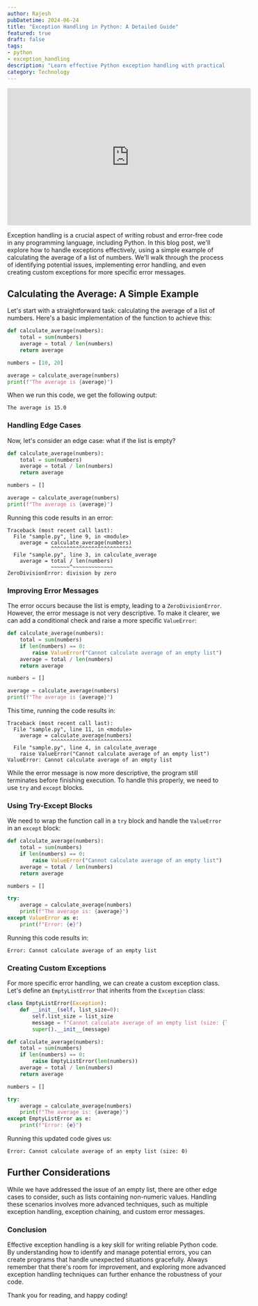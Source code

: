 ```yaml
---
author: Rajesh
pubDatetime: 2024-06-24
title: "Exception Handling in Python: A Detailed Guide"
featured: true
draft: false
tags:
- python
- exception_handling
description: "Learn effective Python exception handling with practical examples, including custom error classes and try-except blocks for robust error management."
category: Technology
---
```


<iframe width="560" height="315" src="https://www.youtube.com/embed/zYW3f9kMwbA?si=2Mgh3I9eqL10qOmf" title="YouTube video player" frameborder="0"  allowfullscreen></iframe>

Exception handling is a crucial aspect of writing robust and error-free code in any programming language, including Python. In this blog post, we'll explore how to handle exceptions effectively, using a simple example of calculating the average of a list of numbers. We'll walk through the process of identifying potential issues, implementing error handling, and even creating custom exceptions for more specific error messages.

## Calculating the Average: A Simple Example

Let's start with a straightforward task: calculating the average of a list of numbers. Here's a basic implementation of the function to achieve this:

```python
def calculate_average(numbers):
    total = sum(numbers)
    average = total / len(numbers)
    return average

numbers = [10, 20]

average = calculate_average(numbers)
print(f"The average is {average}")
```

When we run this code, we get the following output:

```plaintext
The average is 15.0
```

### Handling Edge Cases

Now, let's consider an edge case: what if the list is empty?

```python
def calculate_average(numbers):
    total = sum(numbers)
    average = total / len(numbers)
    return average

numbers = []

average = calculate_average(numbers)
print(f"The average is {average}")
```

Running this code results in an error:

```plaintext
Traceback (most recent call last):
  File "sample.py", line 9, in <module>
    average = calculate_average(numbers)
              ^^^^^^^^^^^^^^^^^^^^^^^^^^
  File "sample.py", line 3, in calculate_average
    average = total / len(numbers)
              ~~~~~~^~~~~~~~~~~~~~
ZeroDivisionError: division by zero
```

### Improving Error Messages

The error occurs because the list is empty, leading to a `ZeroDivisionError`. However, the error message is not very descriptive. To make it clearer, we can add a conditional check and raise a more specific `ValueError`:

```python
def calculate_average(numbers):
    total = sum(numbers)
    if len(numbers) == 0:
        raise ValueError("Cannot calculate average of an empty list")
    average = total / len(numbers)
    return average

numbers = []

average = calculate_average(numbers)
print(f"The average is {average}")
```

This time, running the code results in:

```plaintext
Traceback (most recent call last):
  File "sample.py", line 11, in <module>
    average = calculate_average(numbers)
              ^^^^^^^^^^^^^^^^^^^^^^^^^^
  File "sample.py", line 4, in calculate_average
    raise ValueError("Cannot calculate average of an empty list")
ValueError: Cannot calculate average of an empty list
```

While the error message is now more descriptive, the program still terminates before finishing execution. To handle this properly, we need to use `try` and `except` blocks.

### Using Try-Except Blocks

We need to wrap the function call in a `try` block and handle the `ValueError` in an `except` block:

```python
def calculate_average(numbers):
    total = sum(numbers)
    if len(numbers) == 0:
        raise ValueError("Cannot calculate average of an empty list")
    average = total / len(numbers)
    return average

numbers = []

try:
    average = calculate_average(numbers)
    print(f"The average is: {average}")
except ValueError as e:
    print(f"Error: {e}")
```

Running this code results in:

```plaintext
Error: Cannot calculate average of an empty list
```

### Creating Custom Exceptions

For more specific error handling, we can create a custom exception class. Let's define an `EmptyListError` that inherits from the `Exception` class:

```python
class EmptyListError(Exception):
    def __init__(self, list_size=0):
        self.list_size = list_size
        message = f"Cannot calculate average of an empty list (size: {list_size})"
        super().__init__(message)

def calculate_average(numbers):
    total = sum(numbers)
    if len(numbers) == 0:
        raise EmptyListError(len(numbers))
    average = total / len(numbers)
    return average

numbers = []

try:
    average = calculate_average(numbers)
    print(f"The average is: {average}")
except EmptyListError as e:
    print(f"Error: {e}")
```

Running this updated code gives us:

```plaintext
Error: Cannot calculate average of an empty list (size: 0)
```

## Further Considerations

While we have addressed the issue of an empty list, there are other edge cases to consider, such as lists containing non-numeric values. Handling these scenarios involves more advanced techniques, such as multiple exception handling, exception chaining, and custom error messages.

### Conclusion

Effective exception handling is a key skill for writing reliable Python code. By understanding how to identify and manage potential errors, you can create programs that handle unexpected situations gracefully. Always remember that there's room for improvement, and exploring more advanced exception handling techniques can further enhance the robustness of your code.

Thank you for reading, and happy coding!
